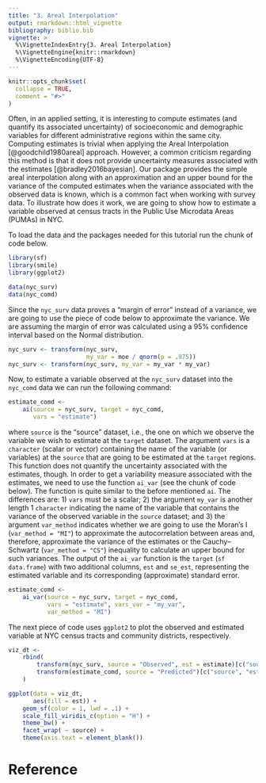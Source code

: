 ```yaml
---
title: "3. Areal Interpolation"
output: rmarkdown::html_vignette
bibliography: biblio.bib
vignette: >
  %\VignetteIndexEntry{3. Areal Interpolation}
  %\VignetteEngine{knitr::rmarkdown}
  %\VignetteEncoding{UTF-8}
---
```


```r
knitr::opts_chunk$set(
  collapse = TRUE,
  comment = "#>"
)
```

Often, in an applied setting, it is interesting to compute estimates (and
quantify its associated uncertainty) of socioeconomic and demographic variables
for different administrative regions within the same city. Computing estimates
is trivial when applying the Areal Interpolation [@goodchild1980areal]
approach. However, a common criticism regarding this method is that it does not
provide uncertainty measures associated with the estimates
[@bradley2016bayesian]. Our package provides the simple areal interpolation
along with an approximation and an upper bound for the variance of the computed
estimates when the variance associated with the observed data is known, which is
a common fact when working with survey data. To illustrate how does it work, we
are going to show how to estimate a variable observed at census tracts in the
Public Use Microdata Areas (PUMAs) in NYC.

To load the data and the packages needed for this tutorial run the chunk of code
below.
```r
library(sf)
library(smile)
library(ggplot2)

data(nyc_surv)
data(nyc_comd)
```

Since the `nyc_surv` data proves a "margin of error" instead of a variance, we
are going to use the piece of code below to approximate the variance. We are
assuming the margin of error was calculated using a 95% confidence interval
based on the Normal distribution.
```r
nyc_surv <- transform(nyc_surv,
                      my_var = moe / qnorm(p = .975))
nyc_surv <- transform(nyc_surv, my_var = my_var * my_var)
```
Now, to estimate a variable observed at the `nyc_surv` dataset into the
`nyc_comd` data we can run the following command:
```r
estimate_comd <-
    ai(source = nyc_surv, target = nyc_comd,
       vars = "estimate")
```
where `source` is the "source" dataset, i.e., the one on which we observe the
variable we wish to estimate at the `target` dataset. The argument `vars` is a
`character` (scalar or vector) containing the name of the variable (or
variables) at the `source` that are going to be estimated at the `target`
regions. This function does not quantify the uncertainty associated with the
estimates, though. In order to get a variability measure associated with the
estimates, we need to use the function `ai_var` (see the chunk of code
below). The function is quite similar to the before mentioned `ai`. The
differences are: 1) `vars` must be a scalar; 2) the argument `my_var` is another
length 1 `character` indicating the name of the variable that contains the
variance of the observed variable in the `source` dataset; and 3) the argument
`var_method` indicates whether we are going to use the Moran's I (`var_method =
"MI"`) to approximate the autocorrelation between areas and, therefore,
approximate the variance of the estimates or the Cauchy--Schwartz (`var_method =
"CS"`) inequality to calculate an upper bound for such variances. The output of
the `ai_var` function is the `target` (`sf data.frame`) with two additional
columns, `est` and `se_est`, representing the estimated variable and its
corresponding (approximate) standard error.
```r
estimate_comd <-
    ai_var(source = nyc_surv, target = nyc_comd,
           vars = "estimate", vars_var = "my_var",
           var_method = "MI")
```
The next piece of code uses `ggplot2` to plot the observed and estimated
variable at NYC census tracts and community districts, respectively.
```r
viz_dt <-
    rbind(
        transform(nyc_surv, source = "Observed", est = estimate)[c("source", "est")],
        transform(estimate_comd, source = "Predicted")[c("source", "est")]
    )

ggplot(data = viz_dt,
       aes(fill = est)) +
    geom_sf(color = 1, lwd = .1) +
    scale_fill_viridis_c(option = "H") +
    theme_bw() +
    facet_wrap( ~ source) +
    theme(axis.text = element_blank())
```

# Reference
